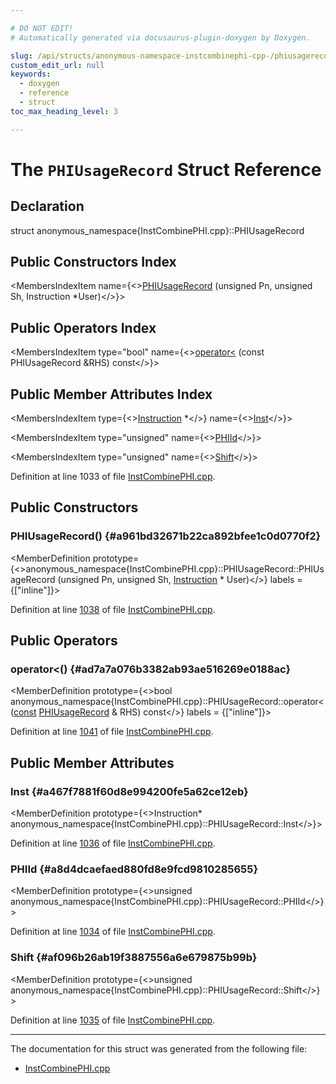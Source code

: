```yaml
---

# DO NOT EDIT!
# Automatically generated via docusaurus-plugin-doxygen by Doxygen.

slug: /api/structs/anonymous-namespace-instcombinephi-cpp-/phiusagerecord
custom_edit_url: null
keywords:
  - doxygen
  - reference
  - struct
toc_max_heading_level: 3

---
```





# The `PHIUsageRecord` Struct Reference

<DoxygenPage pluginConfig={pluginConfig}>



## Declaration

<CodeBlock>struct anonymous_namespace{InstCombinePHI.cpp}::PHIUsageRecord</CodeBlock>

## Public Constructors Index

<MembersIndex>

<MembersIndexItem
  name={<><a href="#a961bd32671b22ca892bfee1c0d0770f2">PHIUsageRecord</a> (unsigned Pn, unsigned Sh, Instruction &#42;User)</>}>
</MembersIndexItem>

</MembersIndex>

## Public Operators Index

<MembersIndex>

<MembersIndexItem
  type="bool"
  name={<><a href="#ad7a7a076b3382ab93ae516269e0188ac">operator&lt;</a> (const PHIUsageRecord &amp;RHS) const</>}>
</MembersIndexItem>

</MembersIndex>

## Public Member Attributes Index

<MembersIndex>

<MembersIndexItem
  type={<><a href="/docs/api/classes/llvm/instruction">Instruction</a> &#42;</>}
  name={<><a href="#a467f7881f60d8e994200fe5a62ce12eb">Inst</a></>}>
</MembersIndexItem>

<MembersIndexItem
  type="unsigned"
  name={<><a href="#a8d4dcaefaed880fd8e9fcd9810285655">PHIId</a></>}>
</MembersIndexItem>

<MembersIndexItem
  type="unsigned"
  name={<><a href="#af096b26ab19f3887556a6e679875b99b">Shift</a></>}>
</MembersIndexItem>

</MembersIndex>


Definition at line 1033 of file <a href="/docs/api/files/lib/lib/transforms/lib/transforms/instcombine/instcombinephi-cpp">InstCombinePHI.cpp</a>.

<SectionDefinition>

## Public Constructors

### PHIUsageRecord() {#a961bd32671b22ca892bfee1c0d0770f2}

<MemberDefinition
  prototype={<>anonymous&#95;namespace&#123;InstCombinePHI.cpp&#125;::PHIUsageRecord::PHIUsageRecord (unsigned Pn, unsigned Sh, <a href="/docs/api/classes/llvm/instruction">Instruction</a> &#42; User)</>}
  labels = {["inline"]}>

Definition at line <a href="/docs/api/files/lib/lib/transforms/lib/transforms/instcombine/instcombinephi-cpp/#l01038">1038</a> of file <a href="/docs/api/files/lib/lib/transforms/lib/transforms/instcombine/instcombinephi-cpp">InstCombinePHI.cpp</a>.
</MemberDefinition>

</SectionDefinition>

<SectionDefinition>

## Public Operators

### operator&lt;() {#ad7a7a076b3382ab93ae516269e0188ac}

<MemberDefinition
  prototype={<>bool anonymous&#95;namespace&#123;InstCombinePHI.cpp&#125;::PHIUsageRecord::operator&lt; (<a href="/docs/api/files/lib/lib/target/lib/target/aarch64/aarch64promoteconstant-cpp/#a90f8350fecae261c25be85d38b451bff">const</a> <a href="/docs/api/structs/anonymous-namespace-instcombinephi-cpp-/phiusagerecord">PHIUsageRecord</a> &amp; RHS) const</>}
  labels = {["inline"]}>

Definition at line <a href="/docs/api/files/lib/lib/transforms/lib/transforms/instcombine/instcombinephi-cpp/#l01041">1041</a> of file <a href="/docs/api/files/lib/lib/transforms/lib/transforms/instcombine/instcombinephi-cpp">InstCombinePHI.cpp</a>.
</MemberDefinition>

</SectionDefinition>

<SectionDefinition>

## Public Member Attributes

### Inst {#a467f7881f60d8e994200fe5a62ce12eb}

<MemberDefinition
  prototype={<>Instruction&#42; anonymous&#95;namespace&#123;InstCombinePHI.cpp&#125;::PHIUsageRecord::Inst</>}>

Definition at line <a href="/docs/api/files/lib/lib/transforms/lib/transforms/instcombine/instcombinephi-cpp/#l01036">1036</a> of file <a href="/docs/api/files/lib/lib/transforms/lib/transforms/instcombine/instcombinephi-cpp">InstCombinePHI.cpp</a>.
</MemberDefinition>

### PHIId {#a8d4dcaefaed880fd8e9fcd9810285655}

<MemberDefinition
  prototype={<>unsigned anonymous&#95;namespace&#123;InstCombinePHI.cpp&#125;::PHIUsageRecord::PHIId</>}>

Definition at line <a href="/docs/api/files/lib/lib/transforms/lib/transforms/instcombine/instcombinephi-cpp/#l01034">1034</a> of file <a href="/docs/api/files/lib/lib/transforms/lib/transforms/instcombine/instcombinephi-cpp">InstCombinePHI.cpp</a>.
</MemberDefinition>

### Shift {#af096b26ab19f3887556a6e679875b99b}

<MemberDefinition
  prototype={<>unsigned anonymous&#95;namespace&#123;InstCombinePHI.cpp&#125;::PHIUsageRecord::Shift</>}>

Definition at line <a href="/docs/api/files/lib/lib/transforms/lib/transforms/instcombine/instcombinephi-cpp/#l01035">1035</a> of file <a href="/docs/api/files/lib/lib/transforms/lib/transforms/instcombine/instcombinephi-cpp">InstCombinePHI.cpp</a>.
</MemberDefinition>

</SectionDefinition>

<hr/>

The documentation for this struct was generated from the following file:

<ul>
<li><a href="/docs/api/files/lib/lib/transforms/lib/transforms/instcombine/instcombinephi-cpp">InstCombinePHI.cpp</a></li>
</ul>

</DoxygenPage>
